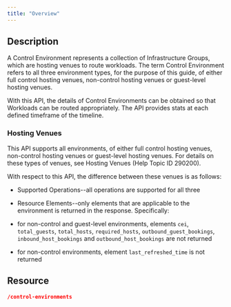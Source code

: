 ```yaml
---
title: "Overview"
---
```


## Description

A Control Environment represents a collection of Infrastructure Groups, which are hosting venues to route workloads. The term Control Environment refers to all three environment types, for the purpose of this guide, of either full control hosting venues, non-control hosting venues or guest-level hosting venues.

With this API, the details of Control Environments can be obtained so that Workloads can be routed appropriately. The API provides stats at each defined timeframe of the timeline.

### Hosting Venues

This API supports all environments, of either full control hosting venues, non-control hosting venues or guest-level hosting venues. For details on these types of venues, see Hosting Venues (Help Topic ID 290200).

With respect to this API, the difference between these venues is as follows:

* Supported Operations--all operations are supported for all three
* Resource Elements--only elements that are applicable to the environment is returned in the response. Specifically:

* for non-control and guest-level environments, elements `cei`, `total_guests`, `total_hosts`, `required_hosts`, `outbound_guest_bookings`, `inbound_host_bookings` and `outbound_host_bookings` are not returned
* for non-control environments, element `last_refreshed_time` is not returned

## Resource

```json
/control-environments
```

